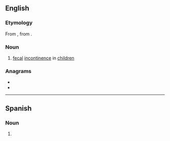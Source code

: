 ==English==

===Etymology===
From {{etyl|la|en}} {{m|la|encopresis}}, from {{etyl|grc|en}} {{m|grc|ἐγκόπρησις}}.

===Noun===
{{wikipedia}}
{{en-noun|-}}

# {{lb|en|medicine}} [[fecal]] [[incontinence]] in [[children]]

===Anagrams===
* {{l|en|necropsies}}
* {{l|en|precession}}

----

==Spanish==

===Noun===
{{es-noun|f|encopresis}}

# {{l|en|encopresis}}